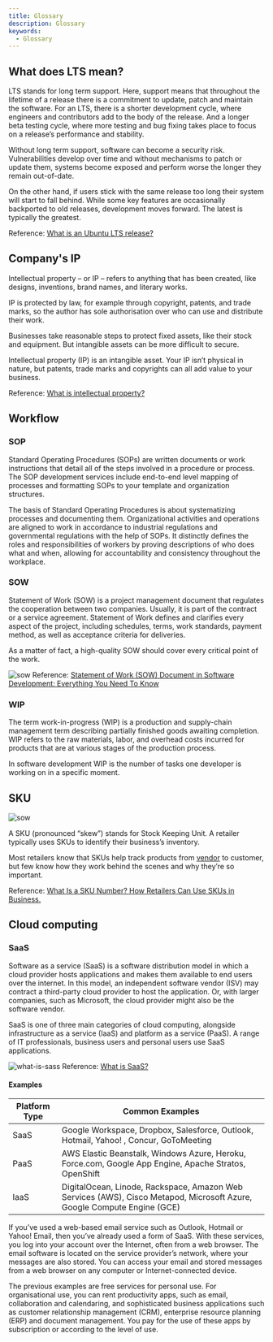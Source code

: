```yaml
---
title: Glossary
description: Glossary
keywords:
  - Glossary
---
```


## What does LTS mean?
LTS stands for long term support. Here, support means that throughout the lifetime of a release there is a commitment to update, patch and maintain the software. For an LTS, there is a shorter development cycle, where engineers and contributors add to the body of the release. And a longer beta testing cycle, where more testing and bug fixing takes place to focus on a release’s performance and stability. 

Without long term support, software can become a security risk. Vulnerabilities develop over time and without mechanisms to patch or update them, systems become exposed and perform worse the longer they remain out-of-date. 

On the other hand, if users stick with the same release too long their system will start to fall behind. While some key features are occasionally backported to old releases, development moves forward. The latest is typically the greatest.

Reference: [What is an Ubuntu LTS release?](https://ubuntu.com/blog/what-is-an-ubuntu-lts-release)

## Company's IP 

Intellectual property – or IP – refers to anything that has been created, like designs, inventions, brand names, and literary works.

IP is protected by law, for example through copyright, patents, and trade marks, so the author has sole authorisation over who can use and distribute their work.

Businesses take reasonable steps to protect fixed assets, like their stock and equipment. But intangible assets can be more difficult to secure.

Intellectual property (IP) is an intangible asset. Your IP isn’t physical in nature, but patents, trade marks and copyrights can all add value to your business.

Reference: [What is intellectual property?](https://www.simplybusiness.co.uk/knowledge/articles/2021/05/what-is-intellectual-property/#:~:text=Intellectual%20property%20%E2%80%93%20or%20IP%20%E2%80%93%20refers,use%20and%20distribute%20their%20work.)

## Workflow 

### SOP

Standard Operating Procedures (SOPs) are written documents or work instructions that detail all of the steps involved in a procedure or process. The SOP development services include end-to-end level mapping of processes and formatting SOPs to your template and organization structures.

The basis of Standard Operating Procedures is about systematizing processes and documenting them. Organizational activities and operations are aligned to work in accordance to industrial regulations and governmental regulations with the help of SOPs. It distinctly defines the roles and responsibilities of workers by proving descriptions of who does what and when, allowing for accountability and consistency throughout the workplace.

### SOW

Statement of Work (SOW) is a project management document that regulates the cooperation between two companies. Usually, it is part of the contract or a service agreement. Statement of Work defines and clarifies every aspect of the project, including schedules, terms, work standards, payment method, as well as acceptance criteria for deliveries. 

As a matter of fact, a high-quality SOW should cover every critical point of the work. 

![sow](/img/tech-concepts/sow.webp)
Reference: [Statement of Work (SOW) Document in Software Development: Everything You Need To Know](https://relevant.software/blog/statement-of-work-sow-in-software-development-everything-to-know/#Purpose_of_Statement_of_Work_SOW_Document)

### WIP

The term work-in-progress (WIP) is a production and supply-chain management term describing partially finished goods awaiting completion. WIP refers to the raw materials, labor, and overhead costs incurred for products that are at various stages of the production process.

In software development WIP is the number of tasks one developer is working on in a specific moment.

## SKU

![sow](/img/tech-concepts/sku.webp)

A SKU (pronounced “skew”) stands for Stock Keeping Unit. A retailer typically uses SKUs to identify their business’s inventory.

Most retailers know that SKUs help track products from [vendor](https://www.shopify.co.uk/retail/vendor-sourcing) to customer, but few know how they work behind the scenes and why they’re so important.

Reference: [What Is a SKU Number? How Retailers Can Use SKUs in Business.](https://www.shopify.co.uk/retail/what-is-a-sku-number)

## Cloud computing

### SaaS

Software as a service (SaaS) is a software distribution model in which a cloud provider hosts applications and makes them available to end users over the internet. In this model, an independent software vendor (ISV) may contract a third-party cloud provider to host the application. Or, with larger companies, such as Microsoft, the cloud provider might also be the software vendor.

SaaS is one of three main categories of cloud computing, alongside infrastructure as a service (IaaS) and platform as a service (PaaS). A range of IT professionals, business users and personal users use SaaS applications.

![what-is-sass](/img/tech-concepts/industrial-knowledge/what-is-saas.png)
Reference: [What is SaaS?](https://azure.microsoft.com/en-gb/resources/cloud-computing-dictionary/what-is-saas/)

#### Examples
| Platform Type | Common Examples                                                                                                         |
| ------------- | ----------------------------------------------------------------------------------------------------------------------- |
| SaaS          | Google Workspace, Dropbox, Salesforce, Outlook, Hotmail, Yahoo! , Concur, GoToMeeting                                                 |
| PaaS          | AWS Elastic Beanstalk, Windows Azure, Heroku, Force.com, Google App Engine, Apache Stratos, OpenShift                   |
| IaaS          | DigitalOcean, Linode, Rackspace, Amazon Web Services (AWS), Cisco Metapod, Microsoft Azure, Google Compute Engine (GCE) |

If you’ve used a web-based email service such as Outlook, Hotmail or Yahoo! Email, then you’ve already used a form of SaaS. With these services, you log into your account over the Internet, often from a web browser. The email software is located on the service provider’s network, where your messages are also stored. You can access your email and stored messages from a web browser on any computer or Internet-connected device.

The previous examples are free services for personal use. For organisational use, you can rent productivity apps, such as email, collaboration and calendaring, and sophisticated business applications such as customer relationship management (CRM), enterprise resource planning (ERP) and document management. You pay for the use of these apps by subscription or according to the level of use.

